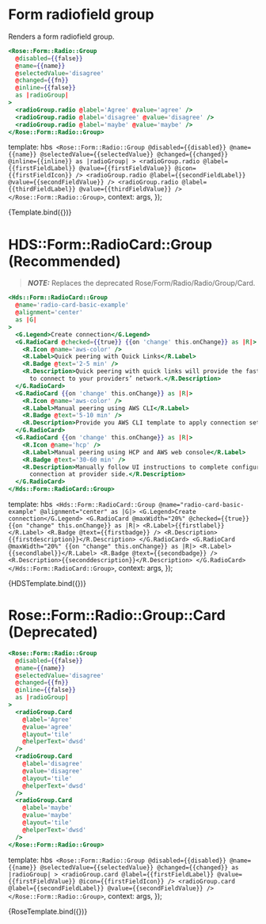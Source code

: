 
<Meta title="Rose/Form/Radio/Group" component="Form/Radio/Group" />

# Form radiofield group

Renders a form radiofield group.

```handlebars
<Rose::Form::Radio::Group
  @disabled={{false}}
  @name={{name}}
  @selectedValue='disagree'
  @changed={{fn}}
  @inline={{false}}
  as |radioGroup|
>
  <radioGroup.radio @label='Agree' @value='agree' />
  <radioGroup.radio @label='disagree' @value='disagree' />
  <radioGroup.radio @label='maybe' @value='maybe' />
</Rose::Form::Radio::Group>
```

  template: hbs`
      <Rose::Form::Radio::Group
        @disabled={{disabled}}
        @name={{name}}
        @selectedValue={{selectedValue}}
        @changed={{changed}}
        @inline={{inline}}
        as |radioGroup|
      >
        <radioGroup.radio
          @label={{firstFieldLabel}}
          @value={{firstFieldValue}}
          @icon={{firstFieldIcon}}
        />
        <radioGroup.radio @label={{secondFieldLabel}} @value={{secondFieldValue}} />
        <radioGroup.radio @label={{thirdFieldLabel}} @value={{thirdFieldValue}} />
      </Rose::Form::Radio::Group>`,
  context: args,
});

<Preview>
  <Story
    name="Basic"
    height="10rem"
    args={{
      name: 'mustagree',
      disabled: false,
      inline: true,
      selectedValue: 'disagree',
      firstFieldLabel: 'Agree',
      firstFieldValue: 'agree',
      secondFieldLabel: 'Maybe',
      secondFieldValue: 'maybe',
      thirdFieldLabel: 'Disagree',
      thirdFieldValue: 'disagree',
      firstFieldIcon: 'flight-icons/svg/org-16',
    }}
    argTypes={{
      firstFieldIcon: {
        control: 'select',
        options: [
          'flight-icons/svg/org-16',
          'flight-icons/svg/clipboard-copy-16',
        ],
      },
      changed: { action: 'changed' },
    }}
  >
    {Template.bind({})}
  </Story>
</Preview>

# HDS::Form::RadioCard::Group (Recommended)

> **_NOTE:_** Replaces the deprecated Rose/Form/Radio/Radio/Group/Card.

```handlebars
<Hds::Form::RadioCard::Group
  @name='radio-card-basic-example'
  @alignment='center'
  as |G|
>
  <G.Legend>Create connection</G.Legend>
  <G.RadioCard @checked={{true}} {{on 'change' this.onChange}} as |R|>
    <R.Icon @name='aws-color' />
    <R.Label>Quick peering with Quick Links</R.Label>
    <R.Badge @text='2-5 min' />
    <R.Description>Quick peering with quick links will provide the fastest way
      to connect to your providers’ network.</R.Description>
  </G.RadioCard>
  <G.RadioCard {{on 'change' this.onChange}} as |R|>
    <R.Icon @name='aws-color' />
    <R.Label>Manual peering using AWS CLI</R.Label>
    <R.Badge @text='5-10 min' />
    <R.Description>Provide you AWS CLI template to apply connection settings.</R.Description>
  </G.RadioCard>
  <G.RadioCard {{on 'change' this.onChange}} as |R|>
    <R.Icon @name='hcp' />
    <R.Label>Manual peering using HCP and AWS web console</R.Label>
    <R.Badge @text='30-60 min' />
    <R.Description>Manually follow UI instructions to complete configuring a
      connection at provider side.</R.Description>
  </G.RadioCard>
</Hds::Form::RadioCard::Group>
```

  template: hbs`
    <Hds::Form::RadioCard::Group @name="radio-card-basic-example" @alignment="center" as |G|>
      <G.Legend>Create connection</G.Legend>
      <G.RadioCard @maxWidth="20%" @checked={{true}} {{on "change" this.onChange}} as |R|>
        <R.Label>{{firstlabel}}</R.Label>
        <R.Badge @text={{firstbadge}} />
        <R.Description>{{firstdescription}}</R.Description>
      </G.RadioCard>
      <G.RadioCard @maxWidth="20%" {{on "change" this.onChange}} as |R|>
        <R.Label>{{secondlabel}}</R.Label>
        <R.Badge @text={{secondbadge}} />
        <R.Description>{{seconddescription}}</R.Description>
      </G.RadioCard>
    </Hds::Form::RadioCard::Group>`,
  context: args,
});

<Preview>
  <Story
    name="HDS Card"
    height="10rem"
    args={{
      firstlabel: 'Quick peering with Quick Links',
      firstbadge: '6 clusters left',
      firstdescription: 'Record financial transactions using',
      secondlabel: 'Manual peering using AWS CLI',
      secondbadge: '60 clusters left',
      seconddescription:
        'Manually follow UI instructions to complete configuring a connection at provider side.',
    }}
  >
    {HDSTemplate.bind({})}
  </Story>
</Preview>

# Rose::Form::Radio::Group::Card (Deprecated)

```handlebars
<Rose::Form::Radio::Group
  @disabled={{false}}
  @name={{name}}
  @selectedValue='disagree'
  @changed={{fn}}
  @inline={{false}}
  as |radioGroup|
>
  <radioGroup.Card
    @label='Agree'
    @value='agree'
    @layout='tile'
    @helperText='dwsd'
  />
  <radioGroup.Card
    @label='disagree'
    @value='disagree'
    @layout='tile'
    @helperText='dwsd'
  />
  <radioGroup.Card
    @label='maybe'
    @value='maybe'
    @layout='tile'
    @helperText='dwsd'
  />
</Rose::Form::Radio::Group>
```

  template: hbs`
      <Rose::Form::Radio::Group
        @disabled={{disabled}}
        @name={{name}}
        @selectedValue={{selectedValue}}
        @changed={{changed}}
        as |radioGroup|
      >
        <radioGroup.card
          @label={{firstFieldLabel}}
          @value={{firstFieldValue}}
          @icon={{firstFieldIcon}}
        />
        <radioGroup.card @label={{secondFieldLabel}} @value={{secondFieldValue}} />
      </Rose::Form::Radio::Group>`,
  context: args,
});

<Preview>
  <Story
    name="Rose Basic"
    height="10rem"
    args={{
      name: 'mustagree',
      disabled: false,
      selectedValue: 'disagree',
      firstFieldLabel: 'Agree',
      firstFieldValue: 'agree',
      secondFieldLabel: 'Disagree',
      secondFieldValue: 'disagree',
      firstFieldIcon: 'flight-icons/svg/org-16',
    }}
    argTypes={{
      firstFieldIcon: {
        control: 'select',
        options: [
          'flight-icons/svg/org-16',
          'flight-icons/svg/clipboard-copy-16',
        ],
      },
      changed: { action: 'changed' },
    }}
  >
    {RoseTemplate.bind({})}
  </Story>
</Preview>
